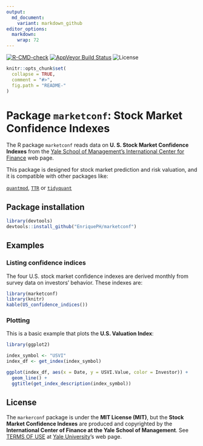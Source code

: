 ```yaml
---
output:
  md_document:
    variant: markdown_github
editor_options: 
  markdown: 
    wrap: 72
---
```


<!-- badges: start -->

[![R-CMD-check](https://github.com/EnriquePH/marketconf/actions/workflows/R-CMD-check.yaml/badge.svg)](https://github.com/EnriquePH/marketconf/actions/workflows/R-CMD-check.yaml)
[![AppVeyor Build
Status](https://ci.appveyor.com/api/projects/status/github/EnriquePH/marketconf?branch=master&svg=true)](https://ci.appveyor.com/project/EnriquePH/marketconf)
![License](https://img.shields.io/:license-mit-blue.svg)

<!-- badges: end -->

<!-- README.md is generated from README.Rmd. Please edit that file -->

```r
knitr::opts_chunk$set(
  collapse = TRUE,
  comment = "#>",
  fig.path = "README-"
)
```

# Package `marketconf`: Stock Market Confidence Indexes

The R package `marketconf` reads data on **U. S. Stock Market Confidence
Indexes** from the [Yale School of Management's International Center
for
Finance](https://som.yale.edu/faculty-research/our-centers-initiatives/international-center-finance/data/stock-market-confidence)
web page.

This package is designed for stock market prediction and risk valuation,
and it is compatible with other packages like:

[`quantmod`](https://cran.r-project.org/web/packages/quantmod/index.html),
[`TTR`](https://cran.r-project.org/web/packages/TTR/index.html) or
[`tidyquant`](https://cran.r-project.org/web/packages/tidyquant/index.html)

## Package installation

```r
library(devtools)
devtools::install_github("EnriquePH/marketconf")
```

## Examples

### Listing confidence indices

The four U.S. stock market confidence indexes are derived monthly from
survey data on investors' behavior. These indexes are:

```r
library(marketconf)
library(knitr)
kable(US_confidence_indices())
```

### Plotting

This is a basic example that plots the **U.S. Valuation Index**:

```r
library(ggplot2)

index_symbol <- "USVI"
index_df <- get_index(index_symbol)

ggplot(index_df, aes(x = Date, y = USVI.Value, color = Investor)) +
  geom_line() +
  ggtitle(get_index_description(index_symbol))
```

## License

The `markerconf` package is under the **MIT License (MIT)**, but the
**Stock Market Confidence Indexes** are produced and copyrighted by the
**International Center of Finance at the Yale School of Management**.
See [TERMS OF
USE](https://som.yale.edu/faculty-research/centers-initiatives/international-center-for-finance/data/stock-market-confidence-indices/stock-market-confidence-indices)
at [Yale University](https://som.yale.edu/)'s web page.
